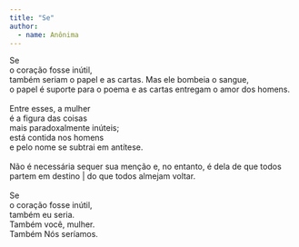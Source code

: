 ```yaml
---
title: "Se"
author: 
  - name: Anônima
---
```


| Se 
| o coração fosse inútil, 
| também seriam o papel e as cartas. Mas ele bombeia o sangue, 
| o papel é suporte para o poema e as cartas entregam o amor dos homens. 
| 
| Entre esses, a mulher 
| é a figura das coisas 
| mais paradoxalmente inúteis; 
| está contida nos homens 
| e pelo nome se subtrai em antítese. 
|
| Não é necessária sequer sua menção e, no entanto, é dela de que todos partem em destino | do que todos almejam voltar. 
|
| Se 
| o coração fosse inútil, 
| também eu seria. 
| Também você, mulher. 
| Também Nós seríamos.

